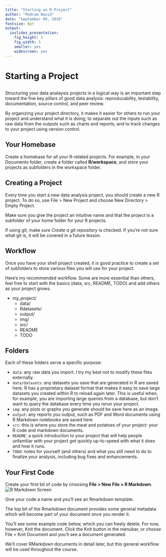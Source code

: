 ```yaml
---
title: "Starting an R Project"
author: "Pedram Navid"
date: "September 09, 2016"
fontsize: 8pt
output:
  ioslides_presentation:
    fig_height: 3
    fig_width: 5
    smaller: yes
    widescreen: yes
---
```


# Starting a Project

##

Structuring your data analaysis projects in a logical way is an important
step toward the five key pillars of good data analysis: reproducability, 
testability, documentation, source control, and peer review.

By organizing your project directory, it makes it easier for others to run your
project and understand what it is doing; to separate out the inputs such as raw
data from the outputs such as charts and reports; and to track changes to your
project using version control.

## Your Homebase

Create a homebase for all your R-related projects. For example, in your
Documents folder, create a folder called **R/workspace**, and store your
projects as subfolders in the workspace folder. 

## Creating a Project

Every time you start a new data analysis project, you should create a new
R project. To do so, use File > New Project and choose New Directory > 
Empty Project. 

Make sure you give the project an intuitive name and that the project is
a subfolder of your home folder for your R projects. 

If using git, make sure *Create a git repository* is checked. If you're not 
sure what git is, it will be covered in a future lesson.

## Workflow

Once you have your shell project created, it is good practice to create
a set of subfolders to store various files you will use for your project. 

Here's my recommended workflow. Some are more essential than others, feel
free to start with the basics (data, src, README, TODO) and add others as your
project grows.

* my_project/
    * data/
    * Rdatasets/
    * output/
    * img/
    * src/
    * README
    * TODO
    
## Folders

Each of these folders serve a specific purpose:

* `data`: any raw data you import. I try my best not to modify these files 
externally. 
* `data/datasets`: any datasets you save that are generated in R are saved here. 
R has a proprietary dataset format that makes it easy to save large datasets
you created within R to reload again later. This is useful when, for example,
you are importing large queries from a database, but don't want to query
the database every time you rerun your project. 
* `img`: any plots or graphs you generate should be save here as an image.
* `output`: any reports you output, such as PDF and Word documents using
R Markdown notebooks are saved here
* `src`: this is where you store the meat and potatoes of your project: your R
code and markdown documents. 
* `README`: a quick introduction to your project that will help people unfamiliar
with your project get quickly up-to-speed with what it does and how it runs.
* `TODO`: notes for yourself (and others) and what you still need to do to
finalize your analysis, including bug fixes and enhancements.

## Your First Code

Create your first bit of code by choosing **File > New File > R Markdown**. 
![R Markdown Screen](img/new_r_markdown.png)

Give your code a name and you'll see an Rmarkdown template. 

The top bit of the Rmarkdown document provides some general metadata 
which will become part of your document once you render it. 

You'll see some example code below, which you can freely delete. For now,
however, Knit the document. Click the Knit button in the menubar, or choose
File > Knit Document and you'll see a document generated. 

We'll cover RMarkdown documents in detail later, but this general workflow
will be used throughout the course. 



